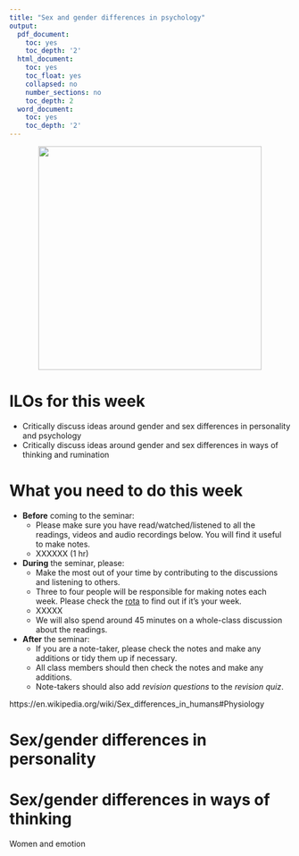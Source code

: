 ```yaml
---
title: "Sex and gender differences in psychology"
output:
  pdf_document:
    toc: yes
    toc_depth: '2'
  html_document:
    toc: yes
    toc_float: yes
    collapsed: no
    number_sections: no
    toc_depth: 2
  word_document:
    toc: yes
    toc_depth: '2'
---
```

<center>
![](images/ruminate.jpg){height=400px}
</center>

# ILOs for this week

- Critically discuss ideas around gender and sex differences in personality and psychology
- Critically discuss ideas around gender and sex differences in ways of thinking and rumination

# What you need to do this week

- **Before** coming to the seminar:
    + Please make sure you have read/watched/listened to all the readings, videos and audio recordings below. You will find it useful to make notes.
    + XXXXXX (1 hr)
    
- **During** the seminar, please:
    + Make the most out of your time by contributing to the discussions and listening to others.
    + Three to four people will be responsible for making notes each week. Please check the [rota](https://www.dropbox.com/s/w92ab1ntub6mytx/PSYM3430%20Note%20taking%20rota.docx?dl=0) to find out if it's your week.
    + XXXXX
    + We will also spend around 45 minutes on a whole-class discussion about the readings.
    
- **After** the seminar:
    + If you are a note-taker, please check the notes and make any additions or tidy them up if necessary. 
    + All class members should then check the notes and make any additions.
    + Note-takers should also add *revision questions* to the *revision quiz*.  


https://en.wikipedia.org/wiki/Sex_differences_in_humans#Physiology

# Sex/gender differences in personality

# Sex/gender differences in ways of thinking

Women and emotion
